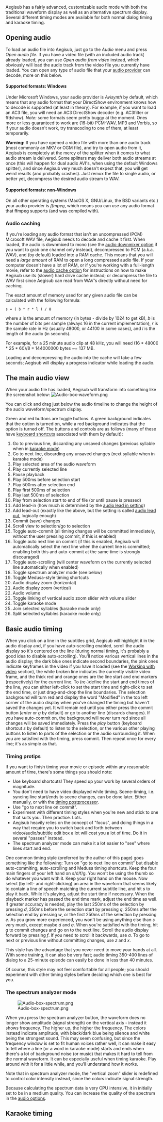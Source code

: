 Aegisub has a fairly advanced, customizable audio mode with both the traditional waveform display as well as an alternative spectrum display. Several different timing modes are available for both normal dialog timing and karaoke timing.

==Opening audio==
To load an audio file into Aegisub, just go to the ''Audio'' menu and press ''Open audio file''. If you have a video file (with an included audio track) already loaded, you can use ''Open audio from video'' instead, which obviously will load the audio track from the video file you currently have loaded. You can open any type of audio file that your [[Options#Audio provider|audio provider]] can decode, more on this below.

====Supported formats: Windows====
Under Microsoft Windows, your audio provider is ''Avisynth'' by default, which means that any audio format that your DirectShow environment knows how to decode is supported (at least in theory). For example, if you want to load an AC3 file, you will need an AC3 DirectShow decoder (e.g. AC3filter or ffdshow). ''Note:'' some formats seem pretty buggy at the moment. Ones more or less guaranteed to work are (16-bit) PCM-WAV, MP3 and Vorbis, so if your audio doesn't work, try transcoding to one of them, at least temporarily.

'''Warning:''' If you have opened a video file with more than one audio track (most commonly an MKV or OGM file), and try to open audio from it, Aegisub is completely at the mercy of the splitter when it comes to what audio stream is delivered. Some splitters may deliver both audio streams at once (this will happen for dual audio AVI's, when using the default Windows splitter), and since Aegisub very much doesn't expect that, you will get weird results (and probably crashes). Just remux the file to single audio, or better yet, decompress the desired audio stream to WAV.

====Supported formats: non-Windows====
On all other operating systems (MacOS X, GNU/Linux, the BSD variants etc.) your audio provider is ''ffmpeg'', which means you can use any audio format that ffmpeg supports (and was compiled with).

===Audio caching===
If you're loading any audio format that isn't an uncompressed (PCM) Microsoft WAV file, Aegisub needs to decode and cache it first. When loaded, the audio is downmixed to mono (see the [[Options#Audio downmixer|audio downmixer option]] if you want to grab one channel only instead), decompressed to PCM (a.k.a. WAV), and (by default) loaded into a RAM cache. This means that you will need a ''large amount'' of RAM to open a long compressed audio file. If your computer doesn't have a lot of RAM, or if you're working with a full-length movie, refer to the [[Options#Audio cache|audio cache option]] for instructions on how to make Aegisub use its (slower) hard drive cache instead; or decompress the file to WAV first since Aegisub can read from WAV's directly without need for caching.

The exact amount of memory used for any given audio file can be calculated with the following formula:
 s = ( b * r * l ) / 8
where ''s'' is the amount of memory (in bytes - divide by 1024 to get kB), ''b'' is the number of bits per sample (always 16 in the current implementation), ''r'' is the sample rate in Hz (usually 48000, or 44100 in some cases), and ''l'' is the length of the audio (in seconds).

For example, for a 25 minute audio clip at 48 kHz, you will need (16 * 48000 * 25 * 60)/8 = 144000000 bytes ~= 137 MB.

Loading and decompressing the audio into the cache will take a few seconds; Aegisub will display a progress indicator while loading the audio.

==The main audio view==
When your audio file has loaded, Aegisub will transform into something like the screenshot below:
[[Image:Audio-box-waveform.png]]

You can click and drag just below the audio timeline to change the height of the audio waveform/spectrum display.

Green and red buttons are toggle buttons. A green background indicates that the option is turned on, while a red background indicates that the option is turned off. The buttons and controls are as follows (many of these have [[Keyboard shortcuts|keyboard shortcuts]] associated with them by default):
# Go to previous line, discarding any unsaved changes (previous syllable when in [[Audio#Karaoke mode|karaoke mode]])
# Go to next line, discarding any unsaved changes (next syllable when in karaoke mode)
# Play selected area of the audio waveform
# Play currently selected line
# Pause playback
# Play 500ms before selection start
# Play 500ms after selection end
# Play first 500ms of selection
# Play last 500ms of selection
# Play from selection start to end of file (or until pause is pressed)
# Add lead-in (how much is determined by the [[Options#Audio|audio lead in setting]])
# Add lead-out (exactly like the above, but the setting is called [[Options#Audio|audio lead out]], logically enough)
# Commit (save) changes
# Scroll view to selection/go to selection
# Toggle auto-commit (all timing changes will be committed immediately, without the user pressing commit, if this is enabled)
# Toggle auto next line on commit (if this is enabled, Aegisub will automatically select the next line when the current line is committed; enabling both this and auto-commit at the same time is strongly discouraged)
# Toggle auto-scrolling (will center waveform on the currently selected line automatically when enabled)
# Toggle spectrum analyzer mode (see below)
# Toggle Medusa-style timing shortcuts
# Audio display zoom (horizontal)
# Audio display zoom (vertical)
# Audio volume
# Toggle linking of vertical audio zoom slider with volume slider
# Toggle karaoke mode
# Join selected syllables (karaoke mode only)
# Split selected syllables (karaoke mode only)

==Basic audio timing==
When you click on a line in the subtitles grid, Aegisub will highlight it in the audio display and, if you have auto-scrolling enabled, scroll the audio display so it's centered on the line (during normal timing, it's probably a good idea to disable auto-scrolling). You'll notice various vertical lines in the audio display; the dark blue ones indicate second boundaries, the pink ones indicate keyframes in the video if you have it loaded (see the [[Video|Working with video]] section), the white broken line indicates the currently visible video frame, and the thick red and orange ones are the line start and end markers (respectively) for the current line. To (re-)define the start and end times of the line, you can either left-click to set the start time and right-click to set the end time, or just drag-and-drop the line boundaries. The selection background will turn red and display the word "Modified" in the top left corner of the audio display when you've changed the timing but haven't saved the changes yet. It will remain red until you either press the commit button (''enter'' or ''g'' by default) or go to another line (discards changes). If you have auto-commit on, the background will never turn red since all changes will be saved immediately. Press the ''play'' button (keyboard shortcut ''s'' by default) to listen to the selection, or the various other playing buttons to listen to parts of the selection or the audio surrounding it. When you are satisfied with the timing, press commit. Then repeat once for every line; it's as simple as that.

===Timing protips===
If you want to finish timing your movie or episode within any reasonable amount of time, there's some things you should note:
* Use keyboard shortcuts! They speed up your work by several orders of magnitude.
* You don't need to have video displayed while timing. Scene-timing, i.e. syncing line start/ends to scene changes, can be done later. Either manually, or with the [[Timing Post-Processor|timing postprocessor]].
* Use "go to next line on commit".
* Experiment with different timing styles when you're new and stick to one that suits you. Then practice. Lots.
* Aegisub heavily relies on the concept of "focus", and doing things in a way that require you to switch back and forth between video/audio/subtitle edit box a lot will cost you a lot of time. Do it in several "passes" instead.
* The spectrum analyzer mode can make it a lot easier to "see" where lines start and end.

One common timing style (preferred by the author of this page) goes something like the following:
Turn on "go to next line on commit" but disable auto-commiting, auto-scrolling and Medusa timing shortcuts. Keep the four main fingers of your left hand on s/d/f/g. You won't be using the thumb so do whatever you want with it. Keep your right hand on the mouse. Now select (by left- and right-clicking) an area in the waveform that seems likely to contain a line of speech matching the current subtitle line, and hit ''s'' to play it back. While it's playing, adjust the start time if necessary. When the playback marker has passed the end time mark, adjust the end time as well. If greater accuracy is needed, play the last 250ms of the selection by pressing ''d'', 250ms before the selection start by pressing ''q'', 250ms after the selection end by pressing ''w'', or the first 250ms of the selection by pressing ''e''. As you grow more experienced, you won't be using anything else than ''s'' very much, except maybe ''d'' and ''q''. When you're satisfied with the timing, hit ''g'' to commit changes and go on to the next line. Scroll the audio display forward by pressing ''f''. If you need to scroll it backwards, use ''a''. To go to next or previous line without committing changes, use ''z'' and ''x''.

This style has the advantage that you never need to move your hands at all. With some training, it can also be very fast; audio timing 350-400 lines of dialog to a 25-minute episode can easily be done in less than 40 minutes.

Of course, this style may not feel comfortable for all people; you should experiment with other timing styles before deciding which one is best for you.

===The spectrum analyzer mode===
[[Image:Audio-box-spectrum.png]]

When you press the spectrum analyzer button, the waveform does no longer show amplitude (signal strength) on the vertical axis - instead it shows frequency. The higher up, the higher the frequency. The colors instead indicate amplitude, with black/dark blue being silence and white being the strongest sound. This may seem confusing, but since the frequency window is set to fit human voices rather well, it can make it easy to tell where a line (or a word in karaoke mode) starts and ends when there's a lot of background noise (or music) that makes it hard to tell from the normal waveform. It can be especially useful when timing karaoke. Play around with it for a little while, and you'll understand how it works.

Note that in spectrum analyzer mode, the "vertical zoom" slider is redefined to control color intensity instead, since the colors indicate signal strength.

Because calculating the spectrum data is very CPU intensive, it in initially set to be in a medium quality. You can increase the quality of the spectrum in the [[Audio#Options|audio options]].

==Karaoke timing==

{{Todo|here be dragons}}
